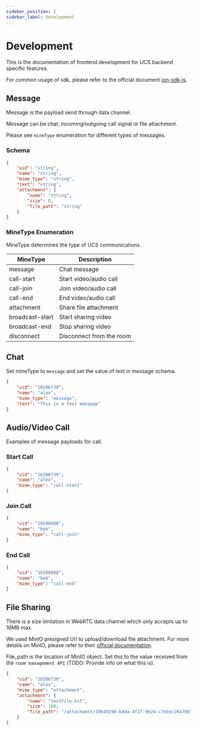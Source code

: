 ```yaml
---
sidebar_position: 1
sidebar_label: Development
---
```


# Development

This is the documentation of frontend development for UCS backend specific features.

For common usage of sdk, please refer to the official document [ion-sdk-js](https://github.com/pion/ion-sdk-js).

## Message

Message is the payload send through data channel.

Message can be chat, incoming/outgoing call signal or file attachment.

Please see `mineType` enumeration for different types of messages.

### Schema

```json
{
	"uid": "string",
	"name": "string",
	"mime_type": "string",
	"text": "string",
	"attachment": {
		"name": "string",
		"size": 0,
		"file_path": "string"
	}
}
```

### MineType Enumeration

MineType determines the type of UCS communications.

| MineType        | Description              |
| --------------- | ------------------------ |
| message         | Chat message             |
| call-start      | Start video/audio call   |
| call-join       | Join video/audio call    |
| call-end        | End video/audio call     |
| attachment      | Share file attachment    |
| broadcast-start | Start sharing video      |
| broadcast-end   | Stop sharing video       |
| disconnect      | Disconnect from the room |

## Chat

Set mineType to `message` and set the value of text in message schema.

```json
{
	"uid": "10206739",
	"name": "alex",
	"mime_type": "message",
	"text": "This is a test message"
}
```

## Audio/Video Call

Examples of message payloads for call.

### Start Call

```json
{
	"uid": "10206739",
	"name": "alex",
	"mime_type": "call-start"
}
```

### Join Call

```json
{
	"uid": "10208888",
	"name": "bob",
	"mime_type": "call-join"
}
```

### End Call

```json
{
	"uid": "10208888",
	"name": "bob",
	"mime_type": "call-end"
}
```

## File Sharing

There is a size limitation in WebRTC data channel which only accepts up to 16MB max.

We used MinIO presigned Url to upload/download file attachment. For more details on MinIO, please refer to their [official documentation](https://min.io/docs/minio/windows/index.html).

File_path is the location of MinIO object. Set this to the value received from the `room management API` (TODO:
Provide info on what this is).

```json
{
	"uid": "10206739",
	"name": "alex",
	"mime_type": "attachment",
	"attachment": {
		"name": "testFile.txt",
		"size": 100,
		"file_path": "/attachment/19649298-b4da-4f2f-9e24-c7ebdc20a766"
	}
}
```
